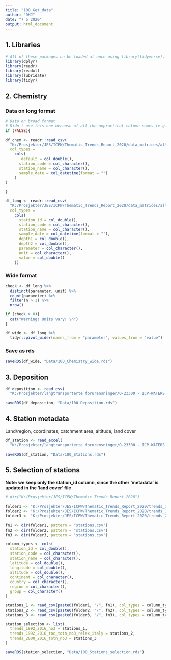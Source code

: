 ```yaml
---
title: "100_Get_data"
author: "DHJ"
date: "7 5 2020"
output: html_document
---
```




## 1. Libraries  
```r

# All of these packages cn be loaded at once using library(tidyverse). (I just like to be specific.)
library(dplyr)
library(readr)
library(readxl)
library(lubridate)
library(tidyr)

```

## 2. Chemistry  

### Data on long format  
```r

# Data on broad format
# Didn't use this one because of all the unpractical column names (e.g. "NH4-N_µg/l N") 
if (FALSE){

df_chem <- readr::read_csv(
  "K:/Prosjekter/JES/ICPW/Thematic_Trends_Report_2020/data_matrices/all_icpw_samples_wide.csv",
  col_types = 
    cols(
      .default = col_double(),
      station_code = col_character(),
      station_name = col_character(),
      sample_date = col_datetime(format = "")
    )
)

}

df_long <- readr::read_csv(
  "K:/Prosjekter/JES/ICPW/Thematic_Trends_Report_2020/data_matrices/all_icpw_samples_long.csv",
  col_types = 
    cols(
      station_id = col_double(),
      station_code = col_character(),
      station_name = col_character(),
      sample_date = col_datetime(format = ""),
      depth1 = col_double(),
      depth2 = col_double(),
      parameter = col_character(),
      unit = col_character(),
      value = col_double()
    ))

```

### Wide format  
```r

check <- df_long %>%
  distinct(parameter, unit) %>%
  count(parameter) %>%
  filter(n > 1) %>%
  nrow()

if (check > 0){
  cat("Warning! Units vary! \n")
}

df_wide <- df_long %>%
  tidyr::pivot_wider(names_from = "parameter", values_from = "value")

```

### Save as rds  
```r

saveRDS(df_wide, "Data/100_Chemistry_wide.rds")

```

## 3. Deposition  
```r

df_deposition <- read_csv(
  "K:/Prosjekter/langtransporterte forurensninger/O-23300 - ICP-WATERS - HWI/Faglige rapporter/2020 report/Deposition data/Processed/dep_TOTN.csv")

saveRDS(df_deposition, "Data/100_Deposition.rds")

```

## 4. Station metadata  
Land/region, coordinates, catchment area, altitude, land cover  
```r

df_station <- read_excel(
  "K:/Prosjekter/langtransporterte forurensninger/O-23300 - ICP-WATERS - HWI/Faglige rapporter/2020 report/Land cover/ICPW_All_Stations_2020_2020_05_04.xlsx")

saveRDS(df_station, "Data/100_Stations.rds")

```

## 5. Selection of stations   
**Note: we keep only the station_id column, since the other 'metadata' is updated in the 'land cover' file**  
```r

# dir("K:/Prosjekter/JES/ICPW/Thematic_Trends_Report_2020")

folder1 <- "K:/Prosjekter/JES/ICPW/Thematic_Trends_Report_2020/trends_1992-2016_no3"
folder2 <- "K:/Prosjekter/JES/ICPW/Thematic_Trends_Report_2020/trends_1992-2016_toc_totn_no3_relax_italy"
folder3 <- "K:/Prosjekter/JES/ICPW/Thematic_Trends_Report_2020/trends_2000-2016_totn_no3"
  
fn1 <- dir(folder1, pattern = "stations.csv")
fn2 <- dir(folder2, pattern = "stations.csv")
fn3 <- dir(folder3, pattern = "stations.csv")

column_types <- cols(
  station_id = col_double(),
  station_code = col_character(),
  station_name = col_character(),
  latitude = col_double(),
  longitude = col_double(),
  altitude = col_double(),
  continent = col_character(),
  country = col_character(),
  region = col_character(),
  group = col_character()
)

stations_1 <- read_csv(paste0(folder1, "/", fn1), col_types = column_types) %>% pull(station_id)
stations_2 <- read_csv(paste0(folder2, "/", fn2), col_types = column_types) %>% pull(station_id)
stations_3 <- read_csv(paste0(folder3, "/", fn3), col_types = column_types) %>% pull(station_id)

station_selection <- list(
  trends_1992_2016_no3 = stations_1,
  trends_1992_2016_toc_totn_no3_relax_italy = stations_2,
  trends_2000_2016_totn_no3 = stations_3
)

saveRDS(station_selection, "Data/100_Stations_selection.rds")

```
